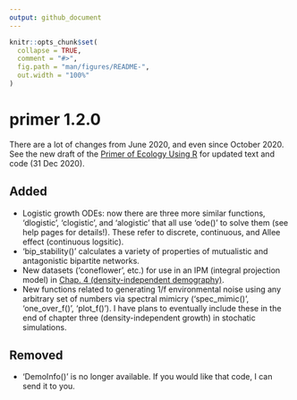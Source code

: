 ```yaml
---
output: github_document
---
```


<!-- README.md is generated from README.Rmd. Please edit that file -->

```r
knitr::opts_chunk$set(
  collapse = TRUE,
  comment = "#>",
  fig.path = "man/figures/README-",
  out.width = "100%"
)
```

# primer 1.2.0

There are a lot of changes from June 2020, and even since October 2020. See the new draft of the [Primer of Ecology Using R](https://hankstevens.github.io/Primer-of-Ecology/) for updated text and code (31 Dec 2020).

## Added

* Logistic growth ODEs: now there are three more similar functions, 'dlogistic', 'clogistic', and 'alogistic' that all use 'ode()' to solve them (see help pages for details!). These refer to discrete, continuous, and Allee effect (continuous logsitic).
* 'bip_stability()' calculates a variety of properties of mutualistic and antagonistic bipartite networks.
* New datasets ('coneflower', etc.) for use in an IPM (integral projection model) in [Chap. 4 (density-independent demography)](https://hankstevens.github.io/Primer-of-Ecology/DID.html#integral-projection).
* New functions related to generating 1/f environmental noise using any arbitrary set of numbers via spectral mimicry ('spec_mimic()', 'one_over_f()', 'plot_f()'). I have plans to eventually include these in the end of chapter three (density-independent growth) in stochatic simulations.

## Removed

* 'DemoInfo()' is no longer available. If you would like that code, I can send it to you.


